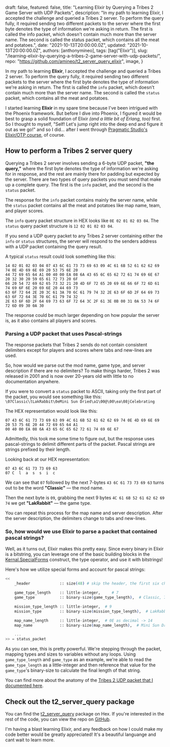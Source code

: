


  draft: false,
  featured: false,
  title: "Learning Elixir by Querying a Tribes 2 Game Server with UDP Packets",
  description: "In my path to learning Elixir, I accepted the challenge and queried a Tribes 2 server. To perform the query fully, it required sending two different packets to the server where the first byte denotes the type of information we're asking in return. The first is called the info packet, which doesn't contain much more than the server name. The second is called the status packet, which contains all the meat and potatoes.",
  date: "2021-10-13T20:00:00.0Z",
  updated: "2021-10-13T20:00:00.0Z",
  authors: [anthonymineo],
  tags: [tag("Elixir")],
  slug: "/learning-elixir-by-querying-a-tribes-2-game-server-with-udp-packets/",
  repo: "https://github.com/amineo/t2_server_query_elixir",
  image,
}



<!--excerpt-->

In my path to learning **Elixir**, I accepted the challenge and queried a Tribes 2 server. To perform the query fully, it required sending two different packets to the server where the first byte denotes the type of information we're asking in return. The first is called the `info` packet, which doesn't contain much more than the server name. The second is called the `status` packet, which contains all the meat and potatoes.

<!--/excerpt-->

<p className="lead">
I started learning <strong>Elixir</strong> in my spare time because I've been intrigued with the Phoenix framework. But before I dive into Phoenix, I figured it would be best to grasp a solid foundation of Elixir <em>(and a little bit of Erlang, too)</em> first. So I thought to myself, "Self! Let's jump right into the deep end and figure it out as we go!" and so I did... after I went through <a href="https://pragmaticstudio.com/elixir">Pragmatic Studio's Elixir/OTP course</a>, of course.
</p>

<LineBreakA />

## How to perform a Tribes 2 server query
Querying a Tribes 2 server involves sending a 6-byte UDP packet, **"the query,"** where the first byte denotes the type of information we're asking for in response, and the rest are mainly there for padding but expected by the server. There are two types of query packets you must send that make up a complete query. The first is the `info` packet, and the second is the `status` packet.


The response for the `info` packet contains mainly the server name, while the `status` packet contains all the meat and potatoes like map name, team, and player scores.

The `info` query packet structure in HEX looks like `0E 02 01 02 03 04`.
The `status` query packet structure is `12 02 01 02 03 04`.

If you send a UDP query packet to any Tribes 2 server containing either the `info` or `status` structures, the server will respond to the senders address with a UDP packet containing the query result.

A typical `status` result could look something like this:  
```
14 02 01 02 03 04 07 43 6C 61 73 73 69 63 09 4C 61 6B 52 61 62 62 69 74 0E 4D 69 6E 69 20 53 75 6E 20 
44 72 69 65 64 A1 00 40 00 EA 08 6A 43 65 6C 65 62 72 61 74 69 6E 67 20 32 30 20 59 65 61 72 73 20 6F 
66 20 54 72 69 62 65 73 32 21 20 4D 6F 72 65 20 69 6E 66 6F 72 6D 61 74 69 6F 6E 20 69 6E 20 44 69 73 
63 6F 72 64 2E 20 3C 61 3A 70 6C 61 79 74 32 2E 63 6F 6D 2F 64 69 73 63 6F 72 64 3E 70 6C 61 79 74 32 
2E 63 6F 6D 2F 64 69 73 63 6F 72 64 3C 2F 61 3E 0B 00 31 0A 53 74 6F 72 6D 09 30 0A 30
```

The response could be much larger depending on how popular the server is, as it also contains all players and scores.


<LineBreakB />


### Parsing a UDP packet that uses Pascal-strings 
The response packets that Tribes 2 sends do not contain consistent delimiters except for players and scores where tabs and new-lines are used. 

So, how would we parse out the mod name, game type, and server description if there are no delimiters? To make things harder, Tribes 2 was released in 2001 and is now over 20-years old with little to no documentation anywhere.

If you were to convert a `status` packet to ASCII, taking only the first part of the packet, you would see something like this: `\07Classic\tLakRabbit\0eMini Sun Dried\a1\00@\00\ea\08jCelebrating`

The HEX representation would look like this:
```
07 43 6C 61 73 73 69 63 09 4C 61 6B 52 61 62 62 69 74 0E 4D 69 6E 69 20 53 75 6E 20 44 72 69 65 64 A1 
00 40 00 EA 08 6A 43 65 6C 65 62 72 61 74 69 6E 67
```


Admittedly, this took me some time to figure out, but the response uses pascal-strings to delimit different parts of the packet. Pascal strings are strings prefixed by their length.

Looking back at our HEX representation:
```
07 43 6C 61 73 73 69 63     
07 C  l  a  s  s  i  c
```
We can see that `07` followed by the next 7-bytes `43 6C 61 73 73 69 63` turns out to be the word **"Classic"** &mdash; the mod name.

Then the next byte is `09`, grabbing the next 9 bytes `4C 61 6B 52 61 62 62 69 74` we get **"LakRabbit"** &mdash; the game type. 

You can repeat this process for the map name and server description. After the server description, the delimiters change to tabs and new-lines.



<LineBreakB />

### So, how would we use Elixir to parse a packet that contained pascal strings?
Well, as it turns out, Elixir makes this pretty easy. Since every binary in Elixir is a bitstring, you can leverage one of the basic building blocks in the [Kernal.SpecialForms](https://hexdocs.pm/elixir/Kernel.SpecialForms.html#%3C%3C%3E%3E/1-options) construct, the type operator, and use it with bitstrings!



Here's how we utilize special forms and account for pascal strings:
```elixir
<<
	_header             :: size(48) # skip the header, the first six characters in bits is 48 = 6 bytes

    game_type_length    :: little-integer,     # 7
    game_type           :: binary-size(game_type_length),  # Classic, 7 - chars

    mission_type_length :: little-integer,  # 9
    mission_type        :: binary-size(mission_type_length),  # LakRabbit, 9 - chars

    map_name_length     :: little-integer,  # 0E as decimal -> 14
    map_name            :: binary-size(map_name_length),  # Mini Sun Dried, 14 - chars

	...
>> = status_packet
```

As you can see, this is pretty powerful. We're stepping through the packet, mapping types and sizes to variables without any loops. Using `game_type_length` and `game_type` as an example, we're able to read the `game_type_length` as a little-integer and then reference that value for the `game_type`'s binary-size to calculate the final length of that string.

You can find more about the anatomy of the [Tribes 2 UDP packet that I documented here](https://hexdocs.pm/t2_server_query/T2ServerQuery.PacketParser.html#module-udp-packet-anatomy).


<LineBreakB />

## Check out the t2_server_query package
You can find the [t2_server_query](https://hexdocs.pm/t2_server_query/) package on Hex. If you're interested in the rest of the code, you can view the repo on [GitHub](https://github.com/amineo/t2_server_query_elixir).

I'm having a blast learning Elixir, and any feedback on how I could make my code better would be greatly appreciated! It's a beautiful languange and cant wait to learn more.


<LineBreakB />

